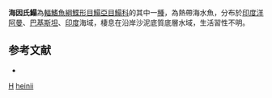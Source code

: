 {{Speciesbox
| taxon = Solea heinii
| binomial_authority = [[Steindachner|Steindachner]], 1903
| status = NE
| status_system = IUCN3.1
}}

'''海因氏鰨'''為[[輻鰭魚綱|輻鰭魚綱]][[鰈形目|鰈形目]][[鰨亞目|鰨亞目]][[鰨科|鰨科]]的其中一[[種|種]]，為熱帶海水魚，分布於[[印度洋|印度洋]][[阿曼|阿曼]]、[[巴基斯坦|巴基斯坦]]、[[印度|印度]]海域，棲息在沿岸沙泥底質底層水域，生活習性不明。

==参考文献==
*{{FishBase_species|genus=Solea|species=heinii|year=2014|month=4}}

{{魚類小作品}}
{{Taxonbar}}
[[Category:1903年描述的鱼类|H]]
[[Category:鰨屬|heinii]]